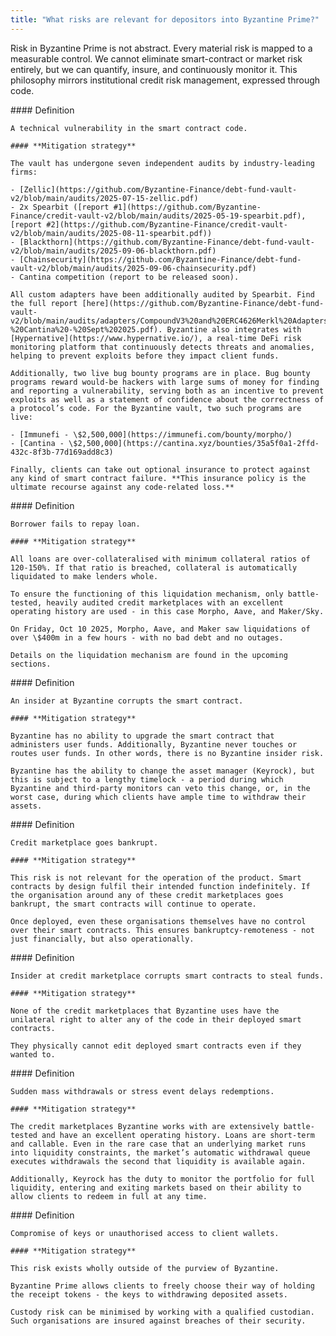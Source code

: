 ```yaml
---
title: "What risks are relevant for depositors into Byzantine Prime?"
---
```


Risk in Byzantine Prime is not abstract. Every material risk is mapped to a measurable control. We cannot eliminate smart-contract or market risk entirely, but we can quantify, insure, and continuously monitor it. This philosophy mirrors institutional credit risk management, expressed through code.

<AccordionGroup>
  <Accordion title="Smart contract risk">
    #### Definition

    A technical vulnerability in the smart contract code.

    #### **Mitigation strategy**

    The vault has undergone seven independent audits by industry-leading firms:

    - [Zellic](https://github.com/Byzantine-Finance/debt-fund-vault-v2/blob/main/audits/2025-07-15-zellic.pdf)
    - 2x Spearbit ([report #1](https://github.com/Byzantine-Finance/credit-vault-v2/blob/main/audits/2025-05-19-spearbit.pdf), [report #2](https://github.com/Byzantine-Finance/credit-vault-v2/blob/main/audits/2025-08-11-spearbit.pdf))
    - [Blackthorn](https://github.com/Byzantine-Finance/debt-fund-vault-v2/blob/main/audits/2025-09-06-blackthorn.pdf)
    - [Chainsecurity](https://github.com/Byzantine-Finance/debt-fund-vault-v2/blob/main/audits/2025-09-06-chainsecurity.pdf)
    - Cantina competition (report to be released soon).

    All custom adapters have been additionally audited by Spearbit. Find the full report [here](https://github.com/Byzantine-Finance/debt-fund-vault-v2/blob/main/audits/adapters/CompoundV3%20and%20ERC4626Merkl%20Adapters%20-%20Cantina%20-%20Sept%202025.pdf). Byzantine also integrates with [Hypernative](https://www.hypernative.io/), a real-time DeFi risk monitoring platform that continuously detects threats and anomalies, helping to prevent exploits before they impact client funds.

    Additionally, two live bug bounty programs are in place. Bug bounty programs reward would-be hackers with large sums of money for finding and reporting a vulnerability, serving both as an incentive to prevent exploits as well as a statement of confidence about the correctness of a protocol’s code. For the Byzantine vault, two such programs are live:

    - [Immunefi - \$2,500,000](https://immunefi.com/bounty/morpho/)
    - [Cantina - \$2,500,000](https://cantina.xyz/bounties/35a5f0a1-2ffd-432c-8f3b-77d169add8c3)

    Finally, clients can take out optional insurance to protect against any kind of smart contract failure. **This insurance policy is the ultimate recourse against any code-related loss.**
  </Accordion>
  <Accordion title="Borrower counterparty risk">
    #### Definition

    Borrower fails to repay loan.

    #### **Mitigation strategy**

    All loans are over-collateralised with minimum collateral ratios of 120-150%. If that ratio is breached, collateral is automatically liquidated to make lenders whole.

    To ensure the functioning of this liquidation mechanism, only battle-tested, heavily audited credit marketplaces with an excellent operating history are used - in this case Morpho, Aave, and Maker/Sky.

    On Friday, Oct 10 2025, Morpho, Aave, and Maker saw liquidations of over \$400m in a few hours - with no bad debt and no outages.

    Details on the liquidation mechanism are found in the upcoming sections.
  </Accordion>
  <Accordion title="Byzantine counterparty risk">
    #### Definition

    An insider at Byzantine corrupts the smart contract.

    #### **Mitigation strategy**

    Byzantine has no ability to upgrade the smart contract that administers user funds. Additionally, Byzantine never touches or routes user funds. In other words, there is no Byzantine insider risk.

    Byzantine has the ability to change the asset manager (Keyrock), but this is subject to a lengthy timelock - a period during which Byzantine and third-party monitors can veto this change, or, in the worst case, during which clients have ample time to withdraw their assets.
  </Accordion>
  <Accordion title="Marketplace counterparty risk (bankruptcy)">
    #### Definition

    Credit marketplace goes bankrupt.

    #### **Mitigation strategy**

    This risk is not relevant for the operation of the product. Smart contracts by design fulfil their intended function indefinitely. If the organisation around any of these credit marketplaces goes bankrupt, the smart contracts will continue to operate.

    Once deployed, even these organisations themselves have no control over their smart contracts. This ensures bankruptcy-remoteness - not just financially, but also operationally.
  </Accordion>
  <Accordion title="Marketplace counterparty risk (criminal)">
    #### Definition

    Insider at credit marketplace corrupts smart contracts to steal funds.

    #### **Mitigation strategy**

    None of the credit marketplaces that Byzantine uses have the unilateral right to alter any of the code in their deployed smart contracts.

    They physically cannot edit deployed smart contracts even if they wanted to.
  </Accordion>
  <Accordion title="Liquidity risk">
    #### Definition

    Sudden mass withdrawals or stress event delays redemptions.

    #### **Mitigation strategy**

    The credit marketplaces Byzantine works with are extensively battle-tested and have an excellent operating history. Loans are short-term and callable. Even in the rare case that an underlying market runs into liquidity constraints, the market’s automatic withdrawal queue executes withdrawals the second that liquidity is available again.

    Additionally, Keyrock has the duty to monitor the portfolio for full liquidity, entering and exiting markets based on their ability to allow clients to redeem in full at any time.
  </Accordion>
  <Accordion title="Custody risk">
    #### Definition

    Compromise of keys or unauthorised access to client wallets.

    #### **Mitigation strategy**

    This risk exists wholly outside of the purview of Byzantine.

    Byzantine Prime allows clients to freely choose their way of holding the receipt tokens - the keys to withdrawing deposited assets.

    Custody risk can be minimised by working with a qualified custodian. Such organisations are insured against breaches of their security.
  </Accordion>
</AccordionGroup>